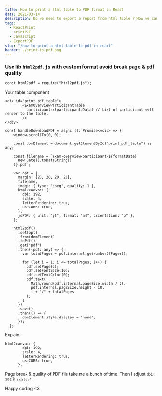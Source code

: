 ```yaml
---
title: How to print a html table to PDF format in React
date: 2021-03-14
description: Do we need to export a report from html table ? How we can do it in React ?
tags:
  - ReactPrint
  - printPDF
  - Javascript
  - ExportPDF
slug: "/how-to-print-a-html-table-to-pdf-in-react"
banner: ./print-to-pdf.png
---
```


### Use lib `html2pdf.js` with custom format avoid break page & pdf quality

`const html2pdf = require("html2pdf.js");`

Your table component

```
<div id="print_pdf_table">
        <ExamOverviewParticipantTable
          participants={participantsData} // List of participant will render to the table.
        />
</div>
```

```
const handleDownloadPDF = async (): Promise<void> => {
    window.scrollTo(0, 0);

    const domElement = document.getElementById("print_pdf_table") as any;

    const filename = `exam-overview-participant-${formatDate(
      new Date().toDateString()
    )}.pdf`;

    var opt = {
      margin: [20, 20, 20, 20],
      filename,
      image: { type: "jpeg", quality: 1 },
      html2canvas: {
        dpi: 192,
        scale: 4,
        letterRendering: true,
        useCORS: true,
      },
      jsPDF: { unit: "pt", format: "a4", orientation: "p" },
    };

    html2pdf()
      .set(opt)
      .from(domElement)
      .toPdf()
      .get("pdf")
      .then((pdf: any) => {
        var totalPages = pdf.internal.getNumberOfPages();

        for (let i = 1; i <= totalPages; i++) {
          pdf.setPage(i);
          pdf.setFontSize(10);
          pdf.setTextColor(0);
          pdf.text(
            Math.round(pdf.internal.pageSize.width / 2),
            pdf.internal.pageSize.height - 10,
            i + "/" + totalPages
          );
        }
      })
      .save()
      .then(() => {
        domElement.style.display = "none";
      });
  };
```

Explain:

```
html2canvas: {
        dpi: 192,
        scale: 4,
        letterRendering: true,
        useCORS: true,
      },
```

Page break & quality of PDF file take me a bunch of time. Then I adjust `dpi: 192` & `scale:4`

Happy coding <3
